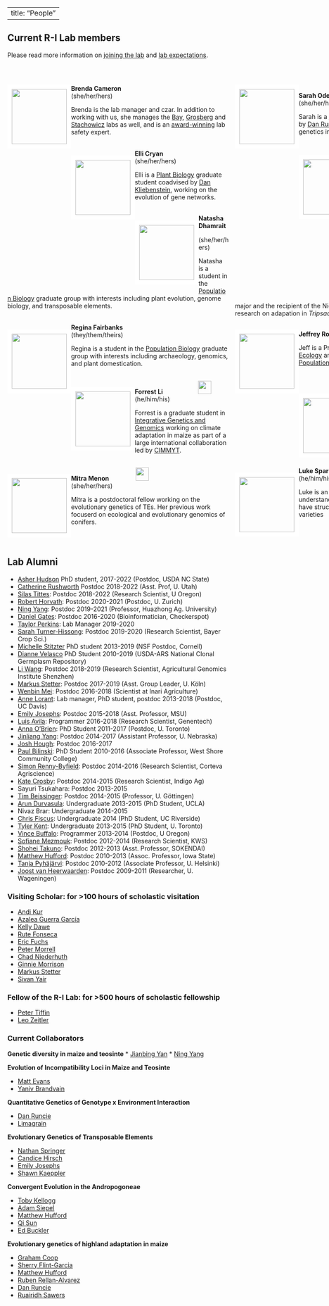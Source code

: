 <script>
  (function(i,s,o,g,r,a,m){i['GoogleAnalyticsObject']=r;i[r]=i[r]||function(){
  (i[r].q=i[r].q||[]).push(arguments)},i[r].l=1*new Date();a=s.createElement(o),
  m=s.getElementsByTagName(o)[0];a.async=1;a.src=g;m.parentNode.insertBefore(a,m)
  })(window,document,'script','https://www.google-analytics.com/analytics.js','ga');

  ga('create', 'UA-5300959-3', 'auto');
  ga('send', 'pageview');

</script>

<style>
  .col2 {
    columns: 2 400px;         /* number of columns and width in pixels*/
    -webkit-column: 2 400px; /* chrome, safari */
    -moz-columns: 2 400px;    /* firefox */
  }
</style>


<style>
.forceBreak { -webkit-column-break-after: always; break-after: column; }
</style>

---
title: "People" 
---

## Current R-I Lab members
Please read more information on [joining the lab](prosp.html) and [lab expectations](expectations.html).
<!-- break -->
<p><br> 
<!-- break --></p>
<div class="col2">

<div style="float: left">  
<img src="images/cameron.jpg" style="border:10px solid white" width="125px;"></a>
</div> 

**Brenda Cameron**  
(she/her/hers)

Brenda is the lab manager and czar. In addition to working with us, she manages the  [Bay](https://baylab.github.io),  [Grosberg](http://www-eve.ucdavis.edu/grosberg/) and [Stachowicz](https://stachlab.wordpress.com) labs as well, and is an [award-winning](https://safetyservices.ucdavis.edu/safety-star-program) lab safety expert.
<!-- break -->
<br><br> 
<!-- break -->


<div style="float: left">  
<img src="images/cryan.jpeg" style="border:10px solid white" width="125px;"></a>
</div> 

**Elli Cryan** <a href="https://www.linkedin.com/in/elli-cryan-a150ba121/"><img src="images/lin.png" style="width: 15px;"></a>
<a href="https://twitter.com/https://twitter.com/cryan4plants"><img src="images/Twitter_logo_blue.png" style="width: 15px;"></a>   
(she/her/hers)  


Elli is a [Plant Biology](https://pbi.ucdavis.edu) graduate student coadvised by [Dan Kliebenstein](https://psfaculty.plantsciences.ucdavis.edu/kliebenstein/), working on the evolution of gene networks.  
<!-- break -->
<br>
<!-- break -->

<div style="float: left">
<img src="images/natasha.jpg" style="border:10px solid white" width="125px"></a>
</div>
**Natasha Dhamrait** 
</a> <a href="https://twitter.com/frondsrfriends"><img src="images/Twitter_logo_blue.png" style="width: 15px;"></a>  
(she/her/hers)  

Natasha is a student in the [Population Biology](https://pbg.ucdavis.edu) graduate group with interests including plant evolution, genome biology, and transposable elements.  
<!-- break -->
<br>
<!-- break -->

<div style="float: left">  
<img src="images/fairbanks.jpg" style="border:10px solid white" width="125px"></a>
</div>  
**Regina Fairbanks** <a href="https://twitter.com/r_fairb?lang=en"><img src="images/Twitter_logo_blue.png" style="width: 15px;"></a>  
(they/them/theirs)  


Regina is a student in the [Population Biology](https://pbg.ucdavis.edu) graduate group with interests including archaeology, genomics, and plant domestication.
<!-- break -->
<br><br>
<!-- break -->




<div style="float: left">
<img src="images/forrest.JPG" style="border:10px solid white" width="125px"></a>
</div>
**Forrest Li**
<a href="https://www.linkedin.com/in/forrest-li/"><img src="images/lin.png" style="width: 15px;"></a>
<a href="https://twitter.com/genomeofforrest"><img src="images/Twitter_logo_blue.png" style="width: 15px;"></a>
<a href="https://github.com/liforrest6"><img src="images/GitHub-Mark-32px.png" style="width:15px;"></a>
<a href="https://orcid.org/0000-0003-2965-2494"><img src="images/orcid.png" style="width: 15px;"></a>
<a href="https://scholar.google.com/citations?user=HSmh38QAAAAJ&hl=en"><img src="images/scholar.png" style="width: 30px;"></a>  
(he/him/his)  

Forrest is a graduate student in [Integrative Genetics and Genomics](https://igg.ucdavis.edu) working on climate adaptation in maize as part of  a large international collaboration led by [CIMMYT](https://www.cimmyt.org). 
<br><br>

<div style="float: left">
<img src="images/MeWthCone.jpg" style="border:10px solid white" width="125px"></a>
</div>
**Mitra Menon** <a href="https://twitter.com/evolmm?lang=en"><img src="images/Twitter_logo_blue.png" style="width: 15px;"></a>
<a href="https://github.com/mitramenon"><img src="images/GitHub-Mark-32px.png" style="width:15px;"></a>
<a href="https://orcid.org/0000-0003-2263-9764"><img src="images/orcid.png" style="width: 15px;"></a>
<a href="https://scholar.google.com/citations?user=GkKUq18AAAAJ&hl=en"><img src="images/scholar.png" style="width: 30px;"></a>  
(she/her/hers)  

Mitra is a postdoctoral fellow working on the evolutionary genetics of TEs. Her previous work focuserd on ecological and evolutionary genomics of conifers.
<!-- break -->
<br><p class="forceBreak"></p>
<!-- break -->

<div style="float: left">
<img src="images/odell.jpg" style="border:10px solid white" width="125px"></a>
</div>
**Sarah Odell** 
<a href="https://twitter.com/sg_odell"><img src="images/Twitter_logo_blue.png" style="width: 15px;"></a>
<a href="https://orcid.org/0000-0002-0316-7506"><img src="images/orcid.png" style="width: 15px;"></a>
<a href="https://scholar.google.com/citations?user=uQ7Z4PAAAAAJ&hl=en&oi=ao"><img src="images/scholar.png" style="width: 30px;"></a>  
(she/her/hers)  

Sarah is a [Plant Biology](https://pbi.ucdavis.edu)  graduate student coadvised by [Dan Runcie](http://runcielab.ucdavis.edu), working on evolutionary and statistical genetics in maize.  
<!-- break --> 
<br>
<!-- break --> 

<div style="float: left">
<img src="images/alyssa.jpg" style="border:10px solid white" width="125px"></a>
</div>

**Alyssa Phillips** 
<a href="https://twitter.com/Plant_Phillips"><img src="images/Twitter_logo_blue.png" style="width: 15px;"></a>
<a href="http://github.com/phillipsar2"><img src="images/GitHub-Mark-32px.png" style="width:15px;"></a>
<a href="https://orcid.org/0000-0001-8050-3051"><img src="images/orcid.png" style="width: 15px;"></a>  
(she/her/hers)  

Alyssa is a [Plant Biology](https://pbi.ucdavis.edu) graduate student working on environmental adaptation in big blue stem as part of the [PanAnd project](https://panandropogoneae.com).  
<!-- break -->
<br>
<!-- break -->

<div style="float: left">
<img src="images/julianna.jpg" style="border:10px solid white" width="125px"></a>
</div>

**Julianna Porter** 
</a> <a href="https://twitter.com/juliannacporter"><img src="images/Twitter_logo_blue.png" style="width: 15px;"></a>
<a href="http://github.com/juliannaporter "><img src="images/GitHub-Mark-32px.png" style="width:15px;"></a>  
(she/her/hers)  

Julianna is an  [Genetics & Genomics](https://www.ucdavis.edu/majors/genetics-and-genomics) major and the recipient  of the Nieland Family Award to  do  independennt research on  adapation in *Tripsacum*  as part of the   [PanAnd project](https://panandropogoneae.com).  .
<!-- break -->
<br>
<!-- break -->

<div style="float: left">
<img src="images/jri_camping.png" style="border:10px solid white" width="125px"></a>
</div>
**Jeffrey Ross-Ibarra** <a href="https://rilab.ucdavis.edu"><img src="images/Home_icon_black.png" style="width: 15px;">
</a> <a href="https://twitter.com/jrossibarra"><img src="images/Twitter_logo_blue.png" style="width: 15px;"></a>
<a href="http://github.com/rossibarra"><img src="images/GitHub-Mark-32px.png" style="width:15px;"></a>
<a href="https://orcid.org/0000-0003-1656-4954"><img src="images/orcid.png" style="width: 15px;"></a>
<a href="https://github.com/rossibarra/CV"><img src="images/txt.png" style="width: 15px;">
<a href="http://scholar.google.com/citations?user=5SzRq1oAAAAJ"><img src="images/scholar.png" style="width: 30px;"></a> 
(he/him/his)  

Jeff is a Professor in the [Department of Evolution and Ecology](http://eve.ucdavis.edu) and a faculty member of the [Center for Population Biology](http://cpb.ucdavis.edu) and the [Genome Center](ttp://www.genomecenter.ucdavis.edu).   
<!-- break -->
<br><br>
<!-- break -->




<div style="float: left">
<img src="images/solares.jpg" style="border:10px solid white" width="125px"></a>
</div>

**Edwin Solares** <a href="https://twitter.com/edwinsolares10?lang=en"><img src="images/Twitter_logo_blue.png" style="width: 15px;"></a>
<a href="https://github.com/esolares"><img src="images/GitHub-Mark-32px.png" style="width:15px;"></a>
<a href="https://orcid.org/0000-0002-3220-4927"><img src="images/orcid.png" style="width: 15px;"></a>
<a href="https://scholar.google.com/citations?user=uhDHFV4AAAAJ&hl=en"><img src="images/scholar.png" style="width: 30px;"></a>  
(he/him/his)  

Edwin is a [UC President's Postdoctoral Fellow](https://ppfp.ucop.edu/info/index.html) interested in applying computational solution to problems in genetics and genomics.  
<!-- break -->
<br>
<!-- break -->


<div style="float: left">
<img src="images/sparreo.jpeg" style="border:10px solid white" width="125px"></a>
</div>
**Luke Sparreo**
<a href="www.linkedin.com/in/luke-sparreo"><img src="images/lin.png" style="width: 15px;"></a>  
(he/him/his)  

Luke is an [EERREC](https://eerrec.ucdavis.edu) REU student working to help understand how indigenous language groups may have structured genetic diversity in traditional maize varieties
<!-- break -->
<br>
<!-- break -->

</div>

## Lab Alumni

* [Asher Hudson](https://aihudson.github.io) PhD student, 2017-2022 (Postdoc, USDA NC State)
* [Catherine Rushworth](https://www.cathyrushworth.org) Postdoc 2018-2022 (Asst. Prof, U. Utah)
* [Silas Tittes](https://scholar.google.com/citations?user=LxGAurUAAAAJ&hl=en): Postdoc 2018-2022 (Research Scientist, U Oregon)
* [Robert Horvath](https://scholar.google.com/citations?user=U9evFmUAAAAJ&hl=en&oi=sra): Postdoc 2020-2021 (Postdoc, U. Zurich)
* [Ning Yang](https://scholar.google.com/citations?user=Eu-hz1EAAAAJ&hl=zh-CN): Postdoc 2019-2021 (Professor, Huazhong Ag. University)
* [Daniel Gates](https://danjgates.wordpress.com): Postdoc 2016-2020 (Bioinformatician, Checkerspot)
* [Taylor Perkins](https://orcid.org/0000-0002-1076-0527): Lab Manager 2019-2020 
* [Sarah Turner-Hissong](https://mishaploid.github.io): Postdoc 2019-2020 (Research Scientist, Bayer Crop Sci.)
* [Michelle Stitzter](http://mcstitzer.github.io) PhD student 2013-2019 (NSF Postdoc, Cornell)
* [Dianne Velasco](https://scholar.google.com/citations?user=h2_YtiYAAAAJ&hl=en) PhD Student 2010-2019 (USDA-ARS National Clonal Germplasm Repository)
* [Li Wang](https://scholar.google.com/citations?user=yGEvdz0AAAAJ&hl=en): Postdoc 2018-2019 (Research Scientist, Agricultural Genomics Institute Shenzhen)
* [Markus Stetter](https://www.cropevolution.org): Postdoc 2017-2019 (Asst. Group Leader, U. Köln)
* [Wenbin Mei](https://scholar.google.com/citations?user=LR1KOxwAAAAJ&hl=en): Postdoc 2016-2018 (Scientist at Inari Agriculture)
* [Anne Lorant](https://scholar.google.com/citations?user=mnHb3lYAAAAJ&hl=en): Lab manager, PhD student, postdoc 2013-2018 (Postdoc, UC Davis)
* [Emily Josephs](https://josephslab.github.io): Postdoc 2015-2018 (Asst. Professor, MSU)
* [Luis Avila](https://lmavila.github.io): Programmer 2016-2018 (Research Scientist, Genentech)
* [Anna O'Brien](https://annamobrien.wordpress.com): PhD Student 2011-2017 (Postdoc, U. Toronto)
* [Jinliang Yang](http://jyanglab.com): Postdoc 2014-2017 (Assistant Professor, U. Nebraska)
* [Josh Hough](https://scholar.google.fr/citations?user=FmClXYIAAAAJ&hl=en): Postdoc 2016-2017 
* [Paul Bilinski](https://scholar.google.com/citations?user=c03DwHkAAAAJ&hl=en): PhD Student 2010-2016 (Associate Professor, West Shore Community College)
* [Simon Renny-Byfield](https://scholar.google.com/citations?hl=en&user=uZTFIaAAAAAJ): Postdoc 2014-2016 (Research Scientist, Corteva Agriscience)
* [Kate Crosby](https://github.com/kate-crosby): Postdoc 2014-2015 (Research Scientist, Indigo Ag)
* Sayuri Tsukahara: Postdoc 2013-2015
* [Tim Beissinger](https://www.uni-goettingen.de/en/599788.html): Postdoc 2014-2015 (Professor, U. Göttingen)
* [Arun Durvasula](https://arundurvasula.wordpress.com): Undergraduate 2013-2015 (PhD Student, UCLA)
* Nivaz Brar: Undergraduate 2014-2015
* [Chris Fiscus](https://cjfiscus.github.io/): Undergraduate 2014 (PhD Student, UC Riverside)
* [Tyler Kent](https://github.com/tvkent): Undergraduate 2013-2015 (PhD Student, U. Toronto)
* [Vince Buffalo](http://www.vincebuffalo.com): Programmer 2013-2014  (Postdoc, U Oregon)
* [Sofiane Mezmouk](http://www.linkedin.com/pub/sofiane-mezmouk/6b/a35/a34): Postdoc 2012-2014 (Research Scientist, KWS)
* [Shohei Takuno](https://sites.google.com/site/shoheitakuno/): Postdoc 2012-2013 (Asst. Professor, SOKENDAI)
* [Matthew Hufford](http://www.public.iastate.edu/~mhufford/HuffordLab/home.html): Postdoc 2010-2013 (Assoc. Professor, Iowa State)
* [Tanja Pyhäjärvi](https://www2.helsinki.fi/en/researchgroups/forest-genomics): Postdoc 2010-2012 (Associate Professor, U. Helsinki)
* [Joost van Heerwaarden](http://www.wageningenur.nl/en/Persons/dr.ir.-J-Joost-van-Heerwaarden.htm): Postdoc 2009-2011 (Researcher, U. Wageningen)


### Visiting Scholar: for >100 hours of scholastic visitation

* [Andi Kur](https://www.instagram.com/andi_kur_art/?hl=en)
* [Azalea Guerra García](http://www.fciencias.unam.mx/directorio/57770)
* [Kelly Dawe](http://www.dawelab.org)  
* [Rute Fonseca](http://rutefonseca.wix.com/bioinformatics)
* [Eric Fuchs](https://sites.google.com/site/ejfuchs/) 
* [Peter Morrell](http://faculty.agronomy.cfans.umn.edu/pmorrell/)
* [Chad Niederhuth](http://niederhuthlab.com)
* [Ginnie Morrison](http://www.panzea.org/#!ginnie-morrison/c1lov)
* [Markus Stetter](http://mstetter.github.io)
* [Sivan Yair](https://scholar.google.com/citations?user=Ru46Ih4AAAAJ&hl=en)

### Fellow of the R-I Lab: for >500 hours of scholastic fellowship

* [Peter Tiffin](http://www.cbs.umn.edu/lab/tiffin)
* [Leo Zeitler](https://www.researchgate.net/profile/Leo_Zeitler)

### Current Collaborators

**Genetic diversity in maize and teosinte**
* [Jianbing Yan](http://maizego.org)
* [Ning Yang](http://maizego.org)

**Evolution of Incompatibility Loci in Maize and Teosinte**  

* [Matt Evans](https://carnegiescience.edu/scientist/matthew-evans)  
* [Yaniv Brandvain](https://brandvainlab.wordpress.com)  

**Quantitative Genetics of Genotype x Environment Interaction**  

* [Dan Runcie](http://runcielab.ucdavis.edu/)  
* [Limagrain](https://www.limagrain.com/?lang=en)  

**Evolutionary Genetics of Transposable Elements**  

* [Nathan Springer](https://cbs.umn.edu/springer-lab/home)
* [Candice Hirsch](http://hirschlab.cfans.umn.edu)
* [Emily Josephs](https://josephslab.github.io)
* [Shawn Kaeppler](https://agronomy.wisc.edu/shawn-kaeppler/)


**Convergent Evolution in the Andropogoneae**  

* [Toby Kellogg](http://kellogglab.weebly.com)  
* [Adam Siepel](http://compgen.cshl.edu/~acs/)  
* [Matthew Hufford](http://www.public.iastate.edu/~mhufford/HuffordLab/home.html)
* [Qi Sun](http://vivo.cornell.edu/display/individual24418)  
* [Ed Buckler](http://www.maizegenetics.net)

**Evolutionary genetics of highland adaptation in maize**

* [Graham Coop](https://gcbias.org)
* [Sherry Flint-Garcia](http://web.missouri.edu/~flint-garcias/)
* [Matthew Hufford](http://www.public.iastate.edu/~mhufford/HuffordLab/home.html)
* [Ruben Rellan-Alvarez](http://www.rrlab.org)
* [Dan Runcie](http://runcielab.ucdavis.edu/)
* [Ruairidh Sawers](http://www.langebio.cinvestav.mx/?pag=165)

